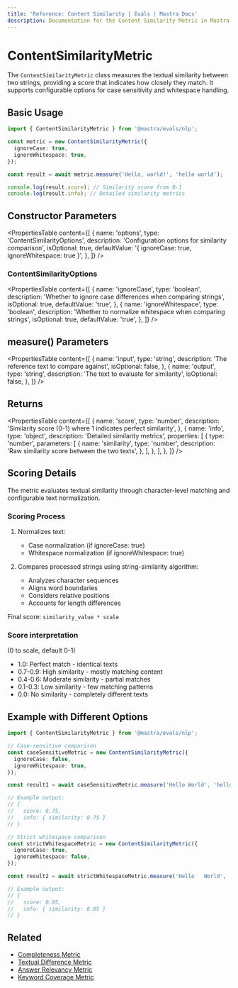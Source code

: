 ```yaml
---
title: 'Reference: Content Similarity | Evals | Mastra Docs'
description: Documentation for the Content Similarity Metric in Mastra, which measures textual similarity between strings and provides a matching score.
---
```


# ContentSimilarityMetric

The `ContentSimilarityMetric` class measures the textual similarity between two strings, providing a score that indicates how closely they match. It supports configurable options for case sensitivity and whitespace handling.

## Basic Usage

```typescript
import { ContentSimilarityMetric } from '@mastra/evals/nlp';

const metric = new ContentSimilarityMetric({
  ignoreCase: true,
  ignoreWhitespace: true,
});

const result = await metric.measure('Hello, world!', 'hello world');

console.log(result.score); // Similarity score from 0-1
console.log(result.info); // Detailed similarity metrics
```

## Constructor Parameters

<PropertiesTable
  content={[
    {
      name: 'options',
      type: 'ContentSimilarityOptions',
      description: 'Configuration options for similarity comparison',
      isOptional: true,
      defaultValue: '{ ignoreCase: true, ignoreWhitespace: true }',
    },
  ]}
/>

### ContentSimilarityOptions

<PropertiesTable
  content={[
    {
      name: 'ignoreCase',
      type: 'boolean',
      description: 'Whether to ignore case differences when comparing strings',
      isOptional: true,
      defaultValue: 'true',
    },
    {
      name: 'ignoreWhitespace',
      type: 'boolean',
      description: 'Whether to normalize whitespace when comparing strings',
      isOptional: true,
      defaultValue: 'true',
    },
  ]}
/>

## measure() Parameters

<PropertiesTable
  content={[
    {
      name: 'input',
      type: 'string',
      description: 'The reference text to compare against',
      isOptional: false,
    },
    {
      name: 'output',
      type: 'string',
      description: 'The text to evaluate for similarity',
      isOptional: false,
    },
  ]}
/>

## Returns

<PropertiesTable
  content={[
    {
      name: 'score',
      type: 'number',
      description: 'Similarity score (0-1) where 1 indicates perfect similarity',
    },
    {
      name: 'info',
      type: 'object',
      description: 'Detailed similarity metrics',
      properties: [
        {
          type: 'number',
          parameters: [
            {
              name: 'similarity',
              type: 'number',
              description: 'Raw similarity score between the two texts',
            },
          ],
        },
      ],
    },
  ]}
/>

## Scoring Details

The metric evaluates textual similarity through character-level matching and configurable text normalization.

### Scoring Process

1. Normalizes text:

   - Case normalization (if ignoreCase: true)
   - Whitespace normalization (if ignoreWhitespace: true)

2. Compares processed strings using string-similarity algorithm:
   - Analyzes character sequences
   - Aligns word boundaries
   - Considers relative positions
   - Accounts for length differences

Final score: `similarity_value * scale`

### Score interpretation

(0 to scale, default 0-1)

- 1.0: Perfect match - identical texts
- 0.7-0.9: High similarity - mostly matching content
- 0.4-0.6: Moderate similarity - partial matches
- 0.1-0.3: Low similarity - few matching patterns
- 0.0: No similarity - completely different texts

## Example with Different Options

```typescript
import { ContentSimilarityMetric } from '@mastra/evals/nlp';

// Case-sensitive comparison
const caseSensitiveMetric = new ContentSimilarityMetric({
  ignoreCase: false,
  ignoreWhitespace: true,
});

const result1 = await caseSensitiveMetric.measure('Hello World', 'hello world'); // Lower score due to case difference

// Example output:
// {
//   score: 0.75,
//   info: { similarity: 0.75 }
// }

// Strict whitespace comparison
const strictWhitespaceMetric = new ContentSimilarityMetric({
  ignoreCase: true,
  ignoreWhitespace: false,
});

const result2 = await strictWhitespaceMetric.measure('Hello   World', 'Hello World'); // Lower score due to whitespace difference

// Example output:
// {
//   score: 0.85,
//   info: { similarity: 0.85 }
// }
```

## Related

- [Completeness Metric](./completeness)
- [Textual Difference Metric](./textual-difference)
- [Answer Relevancy Metric](./answer-relevancy)
- [Keyword Coverage Metric](./keyword-coverage)

